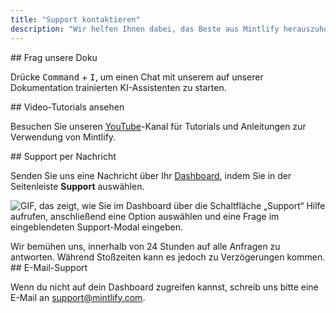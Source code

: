 ```yaml
---
title: "Support kontaktieren"
description: "Wir helfen Ihnen dabei, das Beste aus Mintlify herauszuholen"
---
```


<div id="ask-our-docs">
  ## Frag unsere Doku
</div>

Drücke <kbd>Command</kbd> + <kbd>I</kbd>, um einen Chat mit unserem auf unserer Dokumentation trainierten KI-Assistenten zu starten.

<div id="watch-video-tutorials">
  ## Video-Tutorials ansehen
</div>

Besuchen Sie unseren [YouTube](https://www.youtube.com/@GetMintlify/videos)-Kanal für Tutorials und Anleitungen zur Verwendung von Mintlify.

<div id="message-support">
  ## Support per Nachricht
</div>

Senden Sie uns eine Nachricht über Ihr [Dashboard](https://dashboard.mintlify.com/), indem Sie in der Seitenleiste **Support** auswählen.

![GIF, das zeigt, wie Sie im Dashboard über die Schaltfläche „Support“ Hilfe aufrufen, anschließend eine Option auswählen und eine Frage im eingeblendeten Support-Modal eingeben.](https://mintlify.s3.us-west-1.amazonaws.com/mintlify/images/support-flow.gif)

<Info>
Wir bemühen uns, innerhalb von 24 Stunden auf alle Anfragen zu antworten. Während Stoßzeiten kann es jedoch zu Verzögerungen kommen.
</Info>

<div id="email-support">
  ## E-Mail-Support
</div>

Wenn du nicht auf dein Dashboard zugreifen kannst, schreib uns bitte eine E-Mail an <a href="mailto:support@mintlify.com">support@mintlify.com</a>.